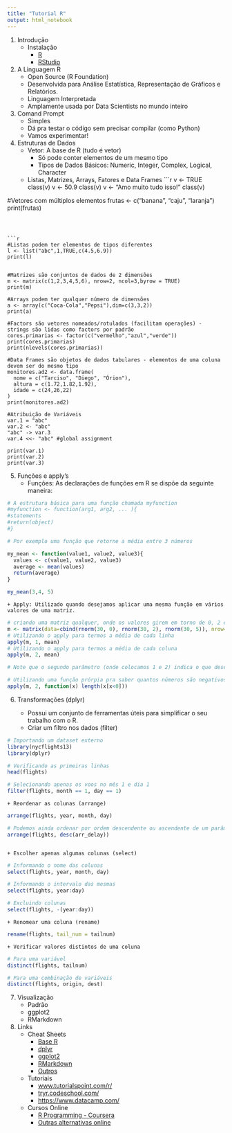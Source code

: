 ```yaml
---
title: "Tutorial R"
output: html_notebook
---
```



1. Introdução
    + Instalação
        + [R](https://www.r-project.org/)
        + [RStudio](https://www.rstudio.com/products/rstudio/download/)

2. A Linguagem R
    + Open Source (R Foundation)
    + Desenvolvida para Análise Estatística, Representação de Gráficos e Relatórios.
    + Linguagem Interpretada
    + Amplamente usada por Data Scientists no mundo inteiro
  
3. Comand Prompt
    + Simples
    + Dá pra testar o código sem precisar compilar (como Python)
    + Vamos experimentar!

4. Estruturas de Dados
    + Vetor: A base de R (tudo é vetor)
        + Só pode conter elementos de um mesmo tipo
        + Tipos de Dados Básicos: Numeric, Integer, Complex, Logical, Character
    + Listas, Matrizes, Arrays, Fatores e Data Frames
```r
v <- TRUE
class(v)
v <- 50.9
class(v)
v <- "Amo muito tudo isso!"
class(v)

#Vetores com múltiplos elementos
frutas <- c("banana", "caju", "laranja")
print(frutas)
```

  
  
```r
#Listas podem ter elementos de tipos diferentes
l <- list("abc",1,TRUE,c(4.5,6.9))
print(l)


#Matrizes são conjuntos de dados de 2 dimensões
m <- matrix(c(1,2,3,4,5,6), nrow=2, ncol=3,byrow = TRUE)
print(m)

#Arrays podem ter qualquer número de dimensões
a <- array(c("Coca-Cola","Pepsi"),dim=c(3,3,2))
print(a)

#Factors são vetores nomeados/rotulados (facilitam operações) - strings são lidas como factors por padrão
cores.primarias <- factor(c("vermelho","azul","verde"))
print(cores.primarias)
print(nlevels(cores.primarias))

#Data Frames são objetos de dados tabulares - elementos de uma coluna devem ser do mesmo tipo
monitores.ad2 <- data.frame(
  nome = c("Tarciso", "Diego", "Órion"),
  altura = c(1.72,1.82,1.92),
  idade = c(24,26,22)
)
print(monitores.ad2)

#Atribuição de Variáveis
var.1 = "abc"
var.2 <- "abc"
"abc" -> var.3
var.4 <<- "abc" #global assignment

print(var.1)
print(var.2)
print(var.3)

```


5. Funções e apply’s
    + Funções: As declarações de funções em R se dispõe da seguinte maneira:

```r
# A estrutura básica para uma função chamada myfunction
#myfunction <- function(arg1, arg2, ... ){
#statements
#return(object)
#}

# Por exemplo uma função que retorne a média entre 3 números

my_mean <- function(value1, value2, value3){
  values <- c(value1, value2, value3)
  average <- mean(values)
  return(average)
}

my_mean(3,4, 5)

```

    + Apply: Utilizado quando desejamos aplicar uma mesma função em vários valores de uma matriz.
    
```r
# criando uma matriz qualquer, onde os valores girem em torno de 0, 2 e 5 respectivamente
m <- matrix(data=cbind(rnorm(30, 0), rnorm(30, 2), rnorm(30, 5)), nrow=30, ncol=3)
# Utilizando o apply para termos a média de cada linha
apply(m, 1, mean)
# Utilizando o apply para termos a média de cada coluna
apply(m, 2, mean)

# Note que o segundo parâmetro (onde colocamos 1 e 2) indica o que desejamos realizar.

# Utilizando uma função prórpia pra saber quantos números são negativos em cada coluna:
apply(m, 2, function(x) length(x[x<0]))

```

6. Transformações (dplyr)

    + Possui um conjunto de ferramentas úteis para simplificar o seu trabalho com o R.
    + Criar um filtro nos dados (filter)

```r
# Importando um dataset externo
library(nycflights13)
library(dplyr)

# Verificando as primeiras linhas
head(flights)

# Selecionando apenas os voos no mês 1 e dia 1
filter(flights, month == 1, day == 1)
```

    + Reordenar as colunas (arrange)
```r
arrange(flights, year, month, day)

# Podemos ainda ordenar por ordem descendente ou ascendente de um parâmetro (desc e asc)
arrange(flights, desc(arr_delay))



```

    + Escolher apenas algumas colunas (select)

```r
# Informando o nome das colunas
select(flights, year, month, day)

# Informando o intervalo das mesmas
select(flights, year:day)

# Excluindo colunas
select(flights, -(year:day))

```

    + Renomear uma coluna (rename)
    
```r
rename(flights, tail_num = tailnum)
```

    + Verificar valores distintos de uma coluna
    
```r
# Para uma variável
distinct(flights, tailnum)

# Para uma combinação de variáveis
distinct(flights, origin, dest)
```

7. Visualização
    + Padrão
    + ggplot2
    + RMarkdown
    
8. Links
    + Cheat Sheets
        + [Base R](https://www.rstudio.com/wp-content/uploads/2016/10/r-cheat-sheet-3.pdf)
        + [dplyr](https://www.rstudio.com/wp-content/uploads/2015/02/data-wrangling-cheatsheet.pdf)
        + [ggplot2](https://www.rstudio.com/wp-content/uploads/2015/03/ggplot2-cheatsheet.pdf)
        + [RMarkdown](https://www.rstudio.com/wp-content/uploads/2015/02/rmarkdown-cheatsheet.pdf)
        + [Outros](https://www.rstudio.com/resources/cheatsheets/)
    + Tutoriais
        + [www.tutorialspoint.com/r/](www.tutorialspoint.com/r/)
        + [tryr.codeschool.com/](tryr.codeschool.com/)
        + [https://www.datacamp.com/](https://www.datacamp.com/)
    + Cursos Online
        + [R Programming - Coursera](https://www.coursera.org/learn/r-programming)
        + [Outras alternativas online](http://www.skilledup.com/articles/5-free-courses-learning-r-programming)
      




